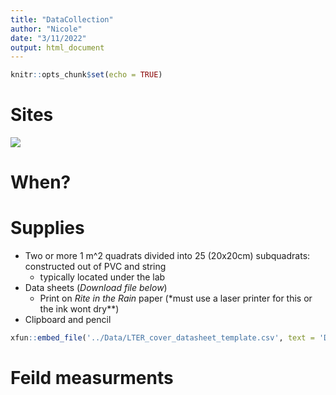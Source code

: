 ```yaml
---
title: "DataCollection"
author: "Nicole"
date: "3/11/2022"
output: html_document
---
```


```r
knitr::opts_chunk$set(echo = TRUE)
```

# Sites 
<img src="../Images/LTER_site_locations_map.png" class="center">  

# When?

# Supplies 

- Two or more 1 m^2 quadrats divided into 25 (20x20cm) subquadrats: constructed out of PVC and string 
  - typically located under the lab
- Data sheets (*Download file below*)
  - Print on *Rite in the Rain* paper (*must use a laser printer for this or the ink wont dry**)
- Clipboard and pencil  

```r
xfun::embed_file('../Data/LTER_cover_datasheet_template.csv', text = 'Download DATASHEET TEMPLATE here')
```

# Feild measurments





